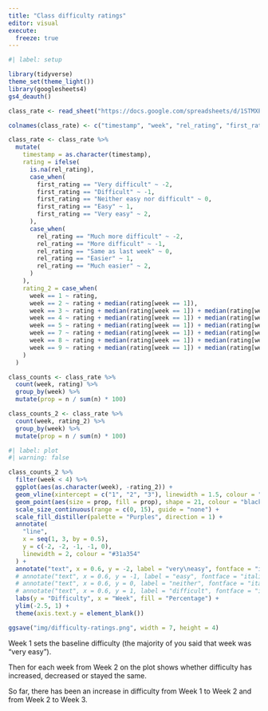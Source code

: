 ```yaml
---
title: "Class difficulty ratings"
editor: visual
execute: 
  freeze: true
---
```


```r
#| label: setup

library(tidyverse)
theme_set(theme_light())
library(googlesheets4)
gs4_deauth()

class_rate <- read_sheet("https://docs.google.com/spreadsheets/d/1STMXP32cz06pceqA77Zuy2w-OSiQnL0eZtJhsCCK4Nk/edit?usp=sharing")

colnames(class_rate) <- c("timestamp", "week", "rel_rating", "first_rating")

class_rate <- class_rate %>%
  mutate(
    timestamp = as.character(timestamp),
    rating = ifelse(
      is.na(rel_rating),
      case_when(
        first_rating == "Very difficult" ~ -2,
        first_rating == "Difficult" ~ -1,
        first_rating == "Neither easy nor difficult" ~ 0,
        first_rating == "Easy" ~ 1,
        first_rating == "Very easy" ~ 2,
      ),
      case_when(
        rel_rating == "Much more difficult" ~ -2,
        rel_rating == "More difficult" ~ -1,
        rel_rating == "Same as last week" ~ 0,
        rel_rating == "Easier" ~ 1,
        rel_rating == "Much easier" ~ 2,
      )
    ),
    rating_2 = case_when(
      week == 1 ~ rating,
      week == 2 ~ rating + median(rating[week == 1]),
      week == 3 ~ rating + median(rating[week == 1]) + median(rating[week == 2]),
      week == 4 ~ rating + median(rating[week == 1]) + median(rating[week == 2]) + median(rating[week == 3]),
      week == 5 ~ rating + median(rating[week == 1]) + median(rating[week == 2]) + median(rating[week == 3]) + median(rating[week == 4]),
      week == 7 ~ rating + median(rating[week == 1]) + median(rating[week == 2]) + median(rating[week == 3]) + median(rating[week == 4]) + median(rating[week == 5]),
      week == 8 ~ rating + median(rating[week == 1]) + median(rating[week == 2]) + median(rating[week == 3]) + median(rating[week == 4]) + median(rating[week == 5]) + median(rating[week == 7]),
      week == 9 ~ rating + median(rating[week == 1]) + median(rating[week == 2]) + median(rating[week == 3]) + median(rating[week == 4]) + median(rating[week == 5]) + median(rating[week == 7]) + median(rating[week == 8])
    )
  )

class_counts <- class_rate %>%
  count(week, rating) %>%
  group_by(week) %>%
  mutate(prop = n / sum(n) * 100)

class_counts_2 <- class_rate %>%
  count(week, rating_2) %>%
  group_by(week) %>%
  mutate(prop = n / sum(n) * 100)
```

```r
#| label: plot
#| warning: false

class_counts_2 %>%
  filter(week < 4) %>%
  ggplot(aes(as.character(week), -rating_2)) +
  geom_vline(xintercept = c("1", "2", "3"), linewidth = 1.5, colour = "gray") +
  geom_point(aes(size = prop, fill = prop), shape = 21, colour = "black") +
  scale_size_continuous(range = c(0, 15), guide = "none") +
  scale_fill_distiller(palette = "Purples", direction = 1) +
  annotate(
    "line",
    x = seq(1, 3, by = 0.5),
    y = c(-2, -2, -1, -1, 0),
    linewidth = 2, colour = "#31a354"
  ) +
  annotate("text", x = 0.6, y = -2, label = "very\neasy", fontface = "italic") +
  # annotate("text", x = 0.6, y = -1, label = "easy", fontface = "italic") +
  # annotate("text", x = 0.6, y = 0, label = "neither", fontface = "italic") +
  # annotate("text", x = 0.6, y = 1, label = "difficult", fontface = "italic") +
  labs(y = "Difficulty", x = "Week", fill = "Percentage") +
  ylim(-2.5, 1) +
  theme(axis.text.y = element_blank())

ggsave("img/difficulty-ratings.png", width = 7, height = 4)
```

Week 1 sets the baseline difficulty (the majority of you said that week was "very easy").

Then for each week from Week 2 on the plot shows whether difficulty has increased, decreased or stayed the same.

So far, there has been an increase in difficulty from Week 1 to Week 2 and from Week 2 to Week 3.
